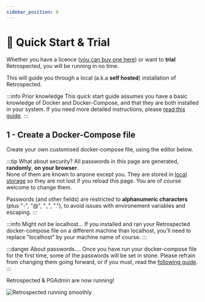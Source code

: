 ```yaml
---
sidebar_position: 0
---
```




# 🚀 Quick Start & Trial

Whether you have a licence ([you can buy one here](https://www.retrospected.com/subscribe)) or want to **trial** Retrospected, you will be running in no time.

This will guide you through a local (a.k.a **self hosted**) installation of Retrospected.

:::info Prior knowledge
This quick start guide assumes you have a basic knowledge of Docker and Docker-Compose, and that they are both installed in your system.
If you need more detailed instructions, please [read this guide](./prerequisites).
:::


## 1 - Create a Docker-Compose file

Create your own customised docker-compose file, using the editor below.

:::tip What about security?
All passwords in this page are generated, **randomly**, **on your browser**.<br />
None of them are known to anyone except you. They are stored in [local storage](https://developer.mozilla.org/en-US/docs/Web/API/Window/localStorage) so they are not lost if you reload this page.
You are of course welcome to change them.

Passwords (and other fields) are restricted to **alphanumeric characters** (plus "-", "@", "_", "."), to avoid issues with environement variables and escaping.
:::

<Editor />

:::info Might not be localhost...
If you installed and ran your Retrospected docker-compose file on a
different machine than localhost, you'll need to replace "localhost" by
your machine name of course.
:::

:::danger About passwords....
Once you have run your docker-compose file for the first time, some of
the passwords will be set in stone. Please refrain from changing them
going forward, or if you must, read the
[following guide](passwords).
:::
      

Retrospected & PGAdmin are now running!

![Retrospected running smoothly](/img/self-hosting/installation-completed.png)